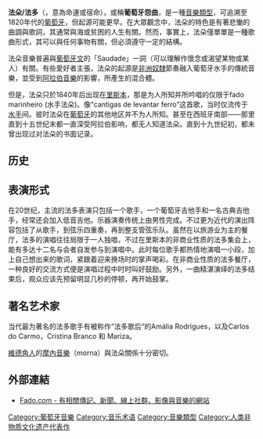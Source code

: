 {{expand|time=2009-08-08T13:24:35+00:00}}
{{Infobox Music genre
|name              = 法朵/法多
|bgcolor           = mediumvioletred
|color             = white
|stylistic_origins = [[葡萄牙音樂|葡萄牙音樂]]，可能受到[[摩爾人|摩爾人]]的影響
|cultural_origins  = 十九世紀初期[[葡萄牙|葡萄牙]][[里斯本|里斯本]]
|instruments       = [[葡萄牙吉他|葡萄牙吉他]]
|popularity        = 多流行於葡萄牙；也有零星他處，特別是法國、英國、荷蘭與日本
|derivatives       = [[科英布拉法朵|科英布拉法朵]]
|subgenrelist=
|subgenres=
|fusiongenres=
|regional_scenes=
|other_topics=
}}
'''法朵/法多'''（{{lang-pt|'''Fado'''}}，意為命運或宿命），或稱'''葡萄牙怨曲'''，是一種[[音樂類型|音樂類型]]，可追溯至1820年代的[[葡萄牙|葡萄牙]]，但起源可能更早。在大眾觀念中，法朵的特色是有著悲慟的曲調與歌詞，其通常與海或贫困的人生有關。然而，事實上，法朵僅單單是一種歌曲形式，其可以與任何事物有關，但必須遵守一定的結構。

法朵音樂普遍與[[葡萄牙文|葡萄牙文]]的「Saudade」一詞（可以理解作懷念或渴望某物或某人）有關。有些愛好者主張，法朵的起源是[[非洲|非洲]][[奴隸制度|奴隸]]節奏融入葡萄牙水手的傳統音樂，並受到[[阿拉伯音樂|阿拉伯音樂]]的影響，所產生的混合體。

但是，法朵只於1840年后出现在[[里斯本|里斯本]]，那是为人所知并所吟唱的仅限于fado marinheiro (水手法朵)。像“cantigas de levantar ferro”这首歌，当时仅流传于[[水手|水手]]间。彼时法朵在[[葡萄牙|葡萄牙]]的其他地区并不为人所知。甚至在西班牙南部——那里直到十五世纪末都一直深受阿拉伯影响，都无人知道法朵。直到十九世纪初，都未曾出现过对法朵的书面记录。

==历史==

==表演形式==
在20世纪，主流的法多表演只包括一个歌手，一个葡萄牙吉他手和一名古典吉他手，经常还会加入低音吉他。乐器演奏传统上由男性完成。不过更为近代的演出阵容包括了从歌手，到弦乐四重奏，再到整支管弦乐队。虽然在以旅游业为主的餐厅，法多的演唱往往局限于一人独唱，不过在里斯本的非商业性质的法多集会上，能有多达十二名与会者自发参与到演唱中。此时每位歌手都热情地演唱一小段，加上自己想出来的歌词，紧跟着迎来换场时的掌声喝彩。在非商业性质的法多餐厅，一种良好的交流方式便是演唱过程中时时叫好鼓励。另外，一曲精湛演绎的法多结束后，观众应该先预留明显几秒的停顿，再开始鼓掌。

==著名艺术家==
当代最为著名的法多歌手有被称作“法多歌后”的Amália Rodrigues，以及Carlos do Carmo，Cristina Branco 和 Mariza。

[[維德角|維德角人]]的[[摩內|摩內音樂]]（morna）與法朵關係十分密切。

== 外部連結 ==
* [http://www.fado.com Fado.com - 有相關傳記、新聞、線上社群、影像與音樂的網站] {{Wayback|url=http://www.fado.com/ |date=20210211155350 }}

[[Category:葡萄牙音樂|Category:葡萄牙音樂]]
[[Category:音乐术语|Category:音乐术语]]
[[Category:音樂類型|Category:音樂類型]]
[[Category:人类非物质文化遗产代表作|Category:人类非物质文化遗产代表作]]